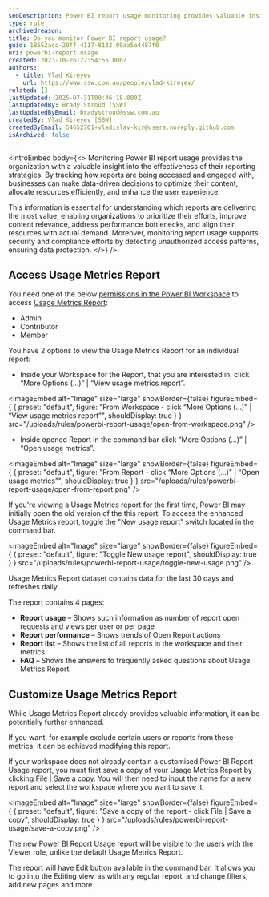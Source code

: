 ```yaml
---
seoDescription: Power BI report usage monitoring provides valuable insights into reporting effectiveness, optimizing content and resources, and enhancing user experience.
type: rule
archivedreason:
title: Do you monitor Power BI report usage?
guid: 18652acc-29ff-4117-8132-09aa5a4487f0
uri: powerbi-report-usage
created: 2023-10-26T22:54:56.000Z
authors:
  - title: Vlad Kireyev
    url: https://www.ssw.com.au/people/vlad-kireyev/
related: []
lastUpdated: 2025-07-31T00:46:18.000Z
lastUpdatedBy: Brady Stroud [SSW]
lastUpdatedByEmail: bradystroud@ssw.com.au
createdBy: Vlad Kireyev [SSW]
createdByEmail: 54652701+vladislav-kir@users.noreply.github.com
isArchived: false
---
```


<introEmbed
  body={<>
Monitoring Power BI report usage provides the organization with a valuable insight into the effectiveness of their reporting strategies. By tracking how reports are being accessed and engaged with, businesses can make data-driven decisions to optimize their content, allocate resources efficiently, and enhance the user experience.

This information is essential for understanding which reports are delivering the most value, enabling organizations to prioritize their efforts, improve content relevance, address performance bottlenecks, and align their resources with actual demand. Moreover, monitoring report usage supports security and compliance efforts by detecting unauthorized access patterns, ensuring data protection.
  </>}
/>
## Access Usage Metrics Report

You need one of the below [permissions in the Power BI Workspace](https://learn.microsoft.com/en-us/power-bi/collaborate-share/service-roles-new-workspaces?WT.mc_id=DP-MVP-33518) to access [Usage Metrics Report](https://learn.microsoft.com/en-us/power-bi/collaborate-share/service-modern-usage-metrics?WT.mc_id=DP-MVP-33518):

* Admin
* Contributor
* Member

You have 2 options to view the Usage Metrics Report for an individual report:

* Inside your Workspace for the Report, that you are interested in, click “More Options (…)” | “View usage metrics report”.
  
<imageEmbed
  alt="Image"
  size="large"
  showBorder={false}
  figureEmbed={ {
    preset: "default",
    figure: "From Workspace - click “More Options (…)” | “View usage metrics report”",
    shouldDisplay: true
  } }
  src="/uploads/rules/powerbi-report-usage/open-from-workspace.png"
/>

* Inside opened Report in the command bar click “More Options (…)” | “Open usage metrics”.
  
<imageEmbed
  alt="Image"
  size="large"
  showBorder={false}
  figureEmbed={ {
    preset: "default",
    figure: "From Report - click “More Options (…)” | “Open usage metrics”",
    shouldDisplay: true
  } }
  src="/uploads/rules/powerbi-report-usage/open-from-report.png"
/>

If you're viewing a Usage Metrics report for the first time, Power BI may initially open the old version of the this report. To access the enhanced Usage Metrics report, toggle the "New usage report" switch located in the command bar.


<imageEmbed
  alt="Image"
  size="large"
  showBorder={false}
  figureEmbed={ {
    preset: "default",
    figure: "Toggle New usage report",
    shouldDisplay: true
  } }
  src="/uploads/rules/powerbi-report-usage/toggle-new-usage.png"
/>

Usage Metrics Report dataset contains data for the last 30 days and refreshes daily.

The report contains 4 pages:

* **Report usage** – Shows such information as number of report open requests and views per user or per page
* **Report performance** – Shows trends of Open Report actions
* **Report list** – Shows the list of all reports in the workspace and their metrics
* **FAQ** – Shows the answers to frequently asked questions about Usage Metrics Report

## Customize Usage Metrics Report

While Usage Metrics Report already provides valuable information, it can be potentially further enhanced.

If you want, for example exclude certain users or reports from these metrics, it can be achieved modifying this report.

If your workspace does not already contain a customised Power BI Report Usage report, you must first save a copy of your Usage Metrics Report by clicking File | Save a copy. You will then need to input the name for a new report and select the workspace where you want to save it.


<imageEmbed
  alt="Image"
  size="large"
  showBorder={false}
  figureEmbed={ {
    preset: "default",
    figure: "Save a copy of the report - click File | Save a copy",
    shouldDisplay: true
  } }
  src="/uploads/rules/powerbi-report-usage/save-a-copy.png"
/>

The new Power BI Report Usage report will be visible to the users with the Viewer role, unlike the default Usage Metrics Report.

The report will have Edit button available in the command bar. It allows you to go into the Editing view, as with any regular report, and change filters, add new pages and more.
